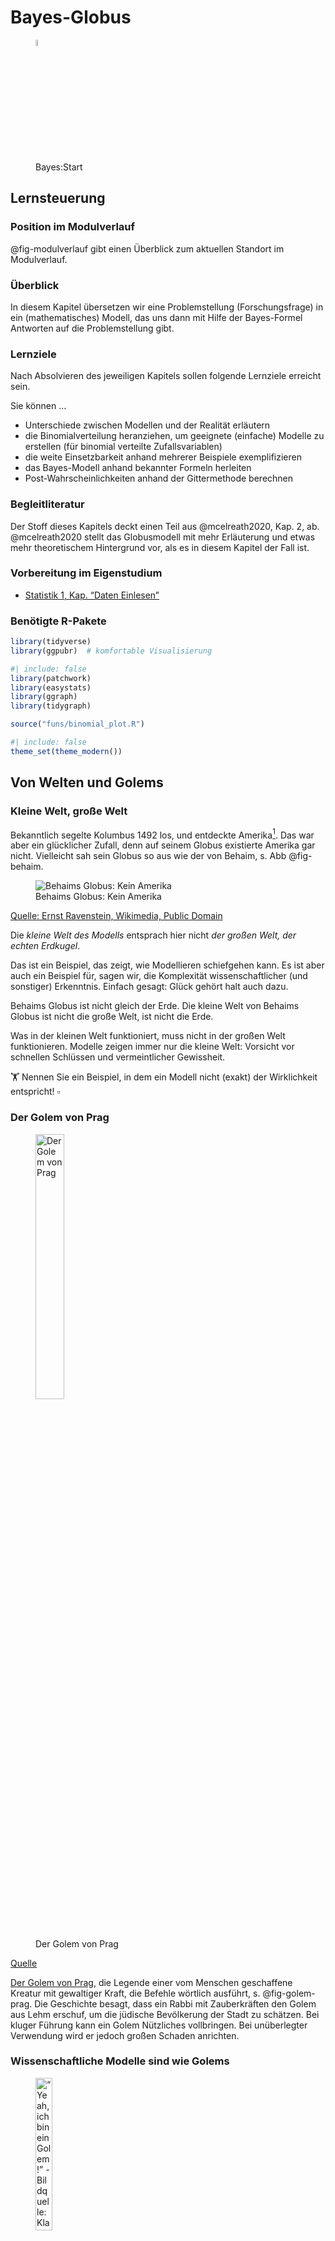 # Bayes-Globus 





![Bayes:Start](img/Golem_hex.png){width=5%}




## Lernsteuerung

### Position im Modulverlauf

@fig-modulverlauf gibt einen Überblick zum aktuellen Standort im Modulverlauf.




### Überblick

In diesem Kapitel übersetzen wir eine Problemstellung (Forschungsfrage) in ein (mathematisches) Modell, das uns dann mit Hilfe der Bayes-Formel Antworten auf die Problemstellung gibt.


### Lernziele

Nach Absolvieren des jeweiligen Kapitels sollen folgende Lernziele erreicht sein.

Sie können ...


- Unterschiede zwischen Modellen und der Realität erläutern
- die Binomialverteilung heranziehen, um geeignete (einfache) Modelle zu erstellen (für binomial verteilte Zufallsvariablen)
- die weite Einsetzbarkeit anhand mehrerer Beispiele exemplifizieren
- das Bayes-Modell anhand bekannter Formeln herleiten
- Post-Wahrscheinlichkeiten anhand der Gittermethode berechnen


### Begleitliteratur


Der Stoff dieses Kapitels deckt einen Teil aus @mcelreath2020, Kap. 2, ab. @mcelreath2020 stellt das Globusmodell mit mehr Erläuterung und etwas mehr theoretischem Hintergrund vor, als es in diesem Kapitel der Fall ist.




### Vorbereitung im Eigenstudium

- [Statistik 1, Kap. "Daten Einlesen"](https://statistik1.netlify.app/020-r)


### Benötigte R-Pakete


```r
library(tidyverse)
library(ggpubr)  # komfortable Visualisierung
```


```r
#| include: false
library(patchwork)
library(easystats)
library(ggraph)
library(tidygraph)

source("funs/binomial_plot.R")
```


```r
#| include: false
theme_set(theme_modern())
```





## Von Welten und Golems

### Kleine Welt, große Welt

Bekanntlich segelte Kolumbus 1492 los, und entdeckte Amerika^[wenn auch nicht als Erster]. Das war aber ein glücklicher Zufall, denn auf seinem Globus existierte Amerika gar nicht. Vielleicht sah sein Globus so aus wie der von Behaim, s. Abb @fig-behaim.

![Behaims Globus: Kein Amerika](img/Behaim.jpg){#fig-behaim}

[Quelle: Ernst Ravenstein, Wikimedia, Public Domain](https://commons.wikimedia.org/wiki/File:RavensteinBehaim.jpg)

Die *kleine Welt des Modells* entsprach hier nicht *der großen Welt, der echten Erdkugel*.

Das ist ein Beispiel, das zeigt, wie Modellieren schiefgehen kann. Es ist aber auch ein Beispiel für, sagen wir, die Komplexität wissenschaftlicher (und sonstiger) Erkenntnis. Einfach gesagt: Glück gehört halt auch dazu.


::: callout-note
Behaims Globus ist nicht gleich der Erde. Die kleine Welt von Behaims Globus ist nicht die große Welt, ist nicht die Erde.
:::

Was in der kleinen Welt funktioniert, muss nicht in der großen Welt funktionieren. Modelle zeigen immer nur die kleine Welt: Vorsicht vor schnellen Schlüssen und vermeintlicher Gewissheit.


:::{exr-modellno}
🏋 Nennen Sie ein Beispiel, in dem ein Modell nicht (exakt) der Wirklichkeit entspricht! $\square$
:::







### Der Golem von Prag

![Der Golem von Prag](img/170px-Golem_and_Loew.jpg){#fig-golem-prag width="33%"}

[Quelle](https://de.wikipedia.org/wiki/Golem)

[Der Golem von Prag](http://www.prague.net/golem), die Legende einer vom Menschen geschaffene Kreatur mit gewaltiger Kraft, die Befehle wörtlich ausführt, s. @fig-golem-prag.
Die Geschichte besagt, dass ein Rabbi mit Zauberkräften den Golem aus Lehm erschuf, um die jüdische Bevölkerung der Stadt zu schätzen.
Bei kluger Führung kann ein Golem Nützliches vollbringen.
Bei unüberlegter Verwendung wird er jedoch großen Schaden anrichten.

### Wissenschaftliche Modelle sind wie Golems



!["Yeah, ich bin ein Golem!" - Bildquelle: Klara Schaumann](img/Golem_hex.png){width=25%}

:::: {.columns}

::: {.column width="50%"}
**Golem**

Eigenschaften des *Golems*:

-   Besteht aus Lehm
-   Belebt durch "Wahrheit"
-   Mächtig
-   dumm
-   Führt Befehle wörtlich aus
-   Missbrauch leicht möglich
-   Märchen
:::

::: {.column width="50%"}
**Modell**

Eigenschaften eines *Modells*:


-   Besteht aus ~~Lehm~~Silikon
-   Belebt durch Wahrheit (?)
-   Manchmal mächtig
-   simpler als die Realität
-   Führt Befehle wörtlich aus
-   Missbrauch leicht möglich
-   Nicht einmal falsch
:::

::::





::: callout-note
Wir bauen Golems.
:::

@fig-xy stellt ein Sinnbild von Modellen dar.


Vergleichen wir die kleine Welt unserer Modellen (@tbl-klein-gross), wie z.B. Behaims Globus, mit der Großen Welt, die Kolumbus und wir befahren.




| Kleine Welt                                                | Große Welt                                 |
|-----------------------------------------|-------------------------------|
| Die Welt, wie sie der Golem sieht                          | Die Welt, wie sie in Wirklichkeit ist      |
| ist das Modell, aber nicht (zwangsläufig) die Wirklichkeit | entspricht nicht (zwangsläufig) dem Modell |
| Verwenden wir beim Modellieren                             | Ist das, was wir modellieren               |

: Kleine Welt vs. große Welt {#tbl-klein-gross}






<!-- ![So denkt unser Bayes-Golem](img/bayesupdate2.png){#fig-bayes1} -->



::: exm-bayes-lernen
### Die Bayes-Formel und Lernen
🏋 Bayes-Inferenz ähnelt dem Lernen von Menschen. Geben Sie ein Beispiel von Lernen bei Menschen, das oben dargestelltem Prozess ähnelt!$\square$
:::

## Ein erster Versuch: Wir werfen den Globus





### Welcher Anteil der Erdoberfläche ist mit Wasser bedeckt?


:::{#exm-fofra1}
### Wasseranteil auf der Erdoberfläche
Unsere Forschungsfrage lautet, mit welchem Anteil die Erde wohl mit Wasser bedeckt ist (@fig-erde)? Um möglichst wenig schreiben zu müssen, schreiben wir für "angenommener Wasseranteil auf der Erdoberfläche" kurz $p$ (wie proportion, Anteil). $\square$
:::

![Die Erde. Schön! Und mit viel Wasser, ca. 70% der Erdoberfläche sind mit Wasser bedeckt.](img/earth.png){#fig-erde width="10%" fig-align="center"}

[Quelle](https://pngimg.com/image/25340) CC 4.0 BY-NC

Analog können wir uns vorstellen, 11 Wissenschaftlis haben jeweils eine andere Hypothese zum Wasseranteil, $\pi$, der Erde. Die erste Person hat die Hypothese $\pi_1 = 0$, die zweite Person geht von $\pi_2 = 0.1$ aus ... die 11. Person von $\pi_{11} = 1$.
 
Um die Forschungsfage zu beantworten, werfen Sie einen Globus-Ball in die Luft und fangen in wieder auf. 
Sie notieren dann, ob die Stelle unter Ihrem Zeigefinger Wasser zeigt (W) oder Land (L). Den Versuch wiederholen Sie, bis Sie den Globusball insgesamt 9 Mal geworfen haben.^[Warum gerade 9 Mal? Tja, dann hat das Handy geklingelt... Auch in wissenschaftlichen Versuchen ist (leider?) nicht immer alles genau geregelt.]

So sah *mein*^[*Ihr* Ergebnis kann anders aussehen, schließlich ist es ja Zufall.] Ergebnis aus:

$$W \quad L \quad W \quad W \quad W \quad L \quad W \quad L \quad W$$


Also $W=6$ und $L=3$.

:::{#exr-globe1}
🏋️️ Besorgen Sie sich einen Globus (zur Not eine Münze) und stellen Sie den Versuch nach!$\square$
:::

### Wie entstanden die Daten?

Der physikalische Prozess, der zur Entstehung der Daten führt, nennt man den  *datengenierenden Prozess*.

In diesem Fall kann man ihn so beschreiben:

1.  Der wahre Anteil von Wasser, $W$, der Erdoberfläche ist $\pi$ (und $1-\pi$ ist der Anteil Land, $L$).
2.  Ein Wurf des Globusballs hat die Wahrscheinlichkeit $\pi$, eine $W$-Beobachtung zu erzeugen.
3.  Die Würfe des Globusballs sind unabhängig voneinander.
4.  Wir haben kein Vorwissen über $\pi$; jeder Wert ist uns gleich wahrscheinlich.


:::{#exr-annahmen1}
🏋 Welche Annahmen würden Sie ändern? 
Welche könnte man wegnehmen? Welche hinzufügen? 
Was wären die Konsequenzen?$\square$
:::






### Ein paar Fachbegriffe


:::{#def-priori}
### Priori-Verteilung
Für jede Hypothese haben wir ein Vorab-Wissen, das die jeweilige Plausibilität der Hypothese angibt: *Priori-Verteilung*.$\square$
:::

:::{#def-L}
### Likelihood
Für jede Hypothese (d.h. jeden *Parameterwert* $\pi$) möchten wir wissen, wie wahrscheinlich die Daten sind (unter der Annahme, dass die Hypothese richtig ist). Kurz: Wir suchen die *Likelihood*. 
Anders gesagt: Die Likelihood sagt uns, wie gut die Daten zu einer bestimmten Hypothese passen.$\square$
:::

:::{#def-post1}
### Posteriori-Verteilung
Dann gewichten wir den Likelihood mit dem Vorabwissen, so dass wir die *Posteriori-Verteilung*^[ Anstatt von *Priori* liest man auch *Prior*; anstatt *Posteriori* auch *Posterior*] bekommen.$\square$
:::


### Bayes-Updates


Der Golem denkt eigentlich ganz vernünftig:
Zuerst hat er ein Vorwissen zum Wasseranteil, die dazugehörige Wahrscheinlichkeitsverteilung nennt man *Priori-Verteilung*.
In unserem Beispiel ist das Vorwissen recht bescheiden: Jeder Wasseranteil ist ihm gleich plausibel.
Als nächstes beschaut sich der Golem die Daten und überlegt,
wie wahrscheinlich die Daten sind, wenn man von einer bestimmten Hypothese ausgeht, z.B. dass der Wasseranteil 10% beträgt.
Die zugehörige Wahrscheinlichkeit der Daten unter Annahme einer Hypothese nennt man die^[oder den?] *Likelihood.*
Als letztes bildet sich der Golem eine abschließende Meinung zur Wahrscheinlichkeit jeder Hypothese. Diese Wahrscheinlichkeitsverteilung nennt man *Posteriori-Verteilung*.
Sie berechnet als Gewichtung des Vorwissen mit den neuen Daten.
Anders gesagt: Das Vorwissen wird anhand der Erkenntnisse (der Daten) aktualisiert oder "geupdatet", s. @fig-bayes-update.


<!-- ![Updating mit Bayes](img/bayesupdate.png){#fig-bayes-update} -->


```mermaid
%%| fig-cap: Updating mit Bayes
%%| label: fig-bayes-update
graph LR
A[Priori-Vert.]-->B[Likelihood]-->C[Post-Vert.]-->A
```



:::{#exr-l1}
### Wie gut passen die Daten zur Hypothese, dass die Erde komplett trocken ist?

Wir haben in unseren Versuch $W=6$ und $L=3$ erzielt. Diese Daten passen *überhaupt nicht* zur Hypothese, dass die Erdoberfläche komplett trocken ist.
Die *Likelihood*, $L$ für $\pi=0$ ist also Null.
Analog ist die Likelihood für $\pi=1$ auch Null.$\square$
:::



### Wie wahrscheinlich ist ein Wasseranteil von 90%?

Wie wahrscheinlich ist es, einen bestimmten Wasseranteil, z.B. 6 Treffer (bei 9 Würfen) zu erhalten, wenn man eine bestimmte Hypothese (einen bestimmten Wasseranteil, z.B. 90%) annimmt?
Diese Wahrscheinlichkeit nennt man die *Likelihood*, $L$ oder  $L$.

<!-- Geht man von einer Binomialverteilng aus, ist die Likelihood einfach zu berechnen. -->

Wenn wir eine Binomialverteilung annehmen, 
dann gehen wir davon aus,  dass die Daten unabhängig voneinander entstehen und sich der Parameterwert nicht zwischenzeitlich ändert
^[Die sog. "iid-Annahme", *i*ndependently and *i*dentically distributed: Jeder Wurf der Globusballes ist eine Realisation der gleichen Zufallsvariablen. 
Jeder Wurf ist unabhängig von allen anderen: 
Das Ergebnis eines Wurfes hat keinen (stochastischen) Einfluss auf ein Ergebnis anderer Würfe.
Die Wahrscheinlichkeitsverteilung ist bei jedem Wurf identisch.].
Der Wasseranteil der Erde bleibt während des Versuchs gleich (durchaus plausibel).

Lassen Sie uns im Folgenden die Wahrscheinlichkeit ($Pr$), $W$ mal Wasser und $L$ mal Land zu beobachten, wenn die Wahrscheinlichkeit für Wasser $\pi$ beträgt, so bezeichnen: $(Pr(W,L | \pi))$.
Diese Wahrscheinlichkeit, $(Pr(W,L | \pi))$, kann man mit der *Binomialverteilung* berechnen.

Möchte man die Wahrscheinlichkeit ansprechen für das Ereignis "5 mal Wasser und 2 mal Land, 
wenn wir von einem Wasseranteil von 70% ausgehen", so würden wir kurz schreiben: $Pr(W=5, L=2 | \pi=.7)$.
Oder noch kürzer:  $Pr(W=5 | \pi=.7)$, 
denn bei 7 Würfen, von denen 5 $W$ gezeigt haben, ist die Anzahl von $L$ festgelegt. 

Die Binomialverteilung zeigt die Verteilung der Häufigkeit (Wahrscheinlichkeit) der Ereignisse (z.B. 2 Mal Kopf) beim wiederholten Münzwurf (und allen vergleichbaren Zufallsexperimenten): "Münzwurfverteilung", s. Kap. @sec-bin-distrib.


### Binomialverteilung mit R


Praktischerweise ist die Binomialverteilung in R eingebaut, wie wir gleich sehen werden.

Was ist der Anteil der gültigen Pfade in einem Baumdiagramm (Wahrscheinlichkeit), 

um 2 mal $W$ bei $N=W+L=3$ Würfen zu bekommen, wenn wir von $\pi=1/2$ ausgehen?
^[Allgemeiner spricht man auch von 2 Treffern bei 3 Würfen 
(d.h. 1 "Nicht-Treffer", den wir als "Niete" bezeichnen). 
Treffer werden oft mit `1`  und Nieten mit `0` bezeichnet], 
s. @lst-dbinom1, @fig-binom1a und @eq-dbinom1.


```r
#| lst-cap: "Binomialvertielung mit R für x=2, n=3, p=1/2"
#| lst-label: lst-dbinom1
dbinom(x = 2, size = 3, prob = 1/2)
```


$$\begin{aligned}
Pr(W=2 | \pi=1/2, n=3) &=\\ 
\tbinom{3}{2} \cdot (1/2)^2 \cdot (1/2)^1 &=\\
\frac{3!}{2!1!} \cdot (1/2)^3 &= \\
3 \cdot 1/8 = 3/8 &= 0.375
\end{aligned}$${#eq-dbinom1}

Wenn man sich den entsprechenden Baum anschauen würe: 
Von den 8 Endkonten bzw. Pfaden sind 3 günstig. 
Demnach ist die Wahrscheinlichkeit des gesuchten Ereignis (2 Treffer bei 3 Würfen, binomialverteilt) gleich 3 von 8 (alle Pfade sind gleich wahrscheinlich);
3/8 sind 0.375.






```mermaid
%%| echo: false
%%| label: fig-binom1a
%%| fig-cap: Wir werfen den Globus (oder eine Münze) 3 Mal
flowchart TD
  A[A - Start] -. 1/2 .-> B[B - 0]
  A -. 1/2 .-> C[C - 1]
  B -. 1/2 .-> D[D - 0]
  B -. 1/2 .-> E[E - 1]
  C -. 1/2 .-> F[F - 0]
  C -. 1/2 .-> G[G - 1]
  D -. 1/2 .-> H[H - 0]
  D -. 1/2 .-> J[I - 1]
  E -. 1/2 .-> K[K - 0]
  E -. 1/2 .-> L[L - 1]
  F -. 1/2 .-> M[M - 0]
  F -. 1/2 .-> N[N - 1]
  G -. 1/2 .-> O[O - 0]
  G -. 1/2 .-> P[P - 1]
```


Abb. @fig-binom1a stellt einen einfachen Baum für 3 Globuswürfe mit je zwei möglichen Ereignissen (W vs. L) dar.
In der ersten (obersten) Zeile (Knoten A; "Start") ist Ausgangspunkt dargestellt: Der Globus ruht wurfbereit in unserer Hand.
Jetzt Achtung: Sie werfen den Globusball hoch.
Die Pfeile zeigen zu den (zwei) mögliche Ergebnissen.
Die zweite Zeile (Knoten B und C) stellt die beiden Ergebnisse des Wurfes dar. 
Die Ergebnisse sind hier mit `0` und `1` bezeichnet (das eine eine einfache und weiteinsetzbare Notation).
Die dritte Zeile (Knoten D bis G) stellt die Ergebnisse des des zweiten Wurfes dar.
Die vierte Zeile (Knoten H bis P)  stellt die Ergebnisse des des dritten Wurfes dar.


Für mehr Würfe würde das Diagramm irgendwann unübersichtlich werden.



Was ist der Anteil der gültigen Pfade in einem Baumdiagramm (Wahrscheinlichkeit), 
um 6 mal $W$ bei $N=W+L=9$ Würfen zu bekommen, wenn wir von $p=1/2$ ausgehen?

```r
dbinom(x = 6, size = 9, prob = 1/2)
```

Oder, synonym, wenn man einen Taschenrechner (oder R als Taschenrechner) benutzt:

```r
choose(9, 6) * (1/2)^6 * (1/2)^3
```




@fig-bin-klein zeigt die Binomialverteilung $X \sim Bin(9, 1/2)$:
Die jeweilige Wahrscheinlichkeit für $k=0,1,\ldots, 9$ Treffer bei $n=9$ Versuchen mit
Trefferwahrscheinlichkeit $p=1/2$.


```r
#| echo: false
#| label: fig-bin-klein
#| fig-cap: "Ein Beispiel für eine Binomialverteilung mit Parametern N=9 und p=1/2."

binomial_plot(n = 9, p = 1/2)
```



Abb @fig-binom2 ist ein vergeblicher Versuch, so einen großen Baum ($n=9$) darzustellen.

:::callout-note
Visualisierungen wie Baumdiagramme sind eine praktische Hilfe zum Verständnis,
kommen aber bei größeren Daten schnell an ihre Grenze.
:::


```r
#| echo: false
#| label: fig-binom2
#| fig-cap: Wir werfen den Globus (oder eine Münze) 9 Mal, es resultieren 512 Endknoten. Nicht gerade übersichtlich.
my_tree <- tidygraph::create_tree(1023, 2, mode = "out")

my_tree %>%
  mutate(lab = 1:1023) %>% 
  ggraph(circular = TRUE) +
  geom_edge_link() +
  geom_node_label(mapping = aes(label = lab), size = 1) +
  coord_fliPr() +
  scale_y_reverse() +
  theme_void()

```


Jetzt folgen einige Beispiele.


::: {#exm-globus2}

## Globus mit 9 Treffern bei 9 Würfen

Was ist die Wahrscheinlichkeit für $W=9$ bei $N=9$ und $p=1/2$?

```r
dbinom(x = 9, size = 9, prob = 1/2)
```

Das ist 1 günstiger Pfad von 512 Pfaden.

:::



`dbinom` gibt uns die Wahrscheinlichkeit von `x` Treffern, bei `size` Versuchen zurück, 
wobei eine Binomialverteilung angenommen wird mit Trefferwahrscheinlichkeit `prob`.



### Unser Modell ist geboren

Wir fassen das Globusmodell so zusammen, s. @eq-globus1.

$$W \sim \text{Bin}(N,\pi)$${#eq-globus1}

Lies: "W ist *bin*omial verteilt mit den Parametern $N$ und $\pi$". $N$ gibt die Anzahl der Globuswürfe an: $n=W+L$.

Unser Vorab-Wissen zu $p$ sei, dass uns alle Werte gleich ("uniform") plausibel erscheinen:

$$\pi \sim \text{Unif}(0,1).$$

Lies: "$\pi$ ist gleich (uniform) verteilt mit der Untergrenze 0 und der Obergrenze 1".

Man könnte auch sagen: Wir haben praktisch kein Vorwissen, wir sind erstmal (aprior) indifferent,
jeder Parameterwert erscheint uns erstmal gleich wahrscheinlich.









```r
#| echo: false
#| fig-cap: "Gleichverteilung mit Parametern min=0 und max=1"
#| label: fig-unif
#| eval: false

source("funs/uniform_plot.R")

uniform_plot(0, 1)
```




## Bayes' Theorem

### Wozu wird Bayes in der Praxis genutzt?




In der Praxis nutzt man Bayes häufig, wenn man Daten zu einer Wirkung $W$ hat,
und auf die Ursache $U$ zurückschließen möchte, sinngemäß:

$$W \quad \underrightarrow{Bayes} \quad U$$

Dann kann man @eq-bayes1 so schreiben, s. @eq-bayes2:

$$Pr(U|W) = \frac{ Pr(U) \cdot Pr(W|U) }{Pr(W)}$${#eq-bayes2}

Eine ähnliche Situation, die in der Praxis häufig ist,
dass man Daten $D$ hat und auf die Wahrscheinlichkeit einer Hypothese $H$ schließen möchte, s. @eq-bayes3.

$$D \quad \underrightarrow{Bayes} \quad H$$


$$rPr(H|D) = \frac{ Pr(H) \cdot Pr(D|H) }{Pr(D)}$${#eq-bayes3}

@eq-bayes3 fragt nach $Pr(H|D)$:

>    Was ist die Wahrscheinlichkeit der Hypothese H, jetzt wo wir die Daten haben (und ein Modell?)

Und antwortet so (@eq-bayes3):

>    Diese Wahrscheinlichkeit entspricht der Grundrate (Apriori-Wahrscheinlichkeit) der Hypothese mal der Plausibilität (Likelihood) der Daten unter Annahme (gegeben) der Hypothese. Aus Standardisierungsgründen dividiert man noch die totale Wahrscheinlichkeit der Daten über alle Hypothesen.



### Bayes als Baum

Gesucht sei $Pr(A_1|B)$.

Für Bayes' Formel^[synonym: Satz von Bayes] setzt man die Wahrscheinlichkeit des  *günstigen* Ast zur Wahrscheinlichkeit aller relevanten Äste, $Pr(B)$.

:::{#exm-bayes1}
### Maschine produziert Ausschuss

Die drei Maschinen $M_1, M_2, M_3$ produzieren den gleichen Artikel. Ihr jeweiliger Anteil, an der Produktion liegt bei 60%, 10% bzw. 30%. 
Die jeweilige Ausschussquote liegt bei 5, 2, bzw. 4%, s. @fig-tot-wskt2.
*Aufgabe*: Wie groß ist die Wahrscheinlichkeit, dass ein defektes Teil von Maschine 1 produziert wurde?$\square$
:::



Der günstige (gesuchte) Ast ist hier schwarz gedruckt, die übrigen Äste gestrichelt, s. @fig-tot-wskt2. $A_i$ zeigt das Ereignis, dass der Artikel von Maschine $i$ produziert wurde. $B$ ist das Ereignis "Artikel ist Ausschuss".

```mermaid
%%| fig-cap: Günstige Pfade
%%| label: fig-tot-wskt2
flowchart LR
  A[Start] -->|0.6|B[A1]
  A -.->|0.1|C[A2]
  A -.->|0.3|D[A3]
  B --->|0.05|E[B]
  B -.->|0.95|F[Nicht-B]
  C -.->|0.02|G[B]
  C -.->|0.98|H[Nicht-B]
  D -.->|0.04|I[B]
  D -.->|0.96|J[Nicht-B]
```


$$Pr(A|B) = \frac{Pr(A1 \cap B)}{Pr(B)} = \frac{0.6 \cdot 0.05}{0.03 + 0.002 + 0.012} = \frac{0.03}{0.044} \approx 0.68$$


$Pr(A|B)$ beträgt also ca. 68%.

Zur Erinnerung: $Pr(B)$ ist die totale Wahrscheinlichkeit.




### Bayes als bedingte Wahrscheinlichkeit

Bayes' Theorem wird häufig verwendet,
um die Wahrscheinlichkeit einer Hypothese,
gegeben einer bestimmten Datenlage, zu berechnen,
also $Pr(H|D)$.
Dabei ist Bayes' Theorem nichts anderes als eine normale bedingte Wahrscheinlichkeit.



$Pr(H|D) = \frac{\overbrace{ Pr(H\cap D)}^\text{umformen}}{Pr(D)}$

$Pr(H| D)$ kann man  umformen, 
dann erhält man Bayes' Theorem, s. @eq-bayes1:

$$Pr(H|D) =\frac{Pr(D\cap H)}{Pr(D)} = \frac{Pr(D|H) \cdot Pr(H)}{Pr(D)}$$ {#eq-bayes1}

Man kann sich Bayes' Theorem  auch wie folgt herleiten:



$Pr(D\cap H) = Pr(D \cap H) = Pr(D) \cdot Pr(H|D) = Pr(H) \cdot Pr(D|H)$

Dann lösen wir nach P$(H|D)$ auf, s. @eq-bayes2.


$$Pr(H|D) = \frac{Pr(H) \cdot Pr(D|H)}{Pr(D)}$${#eq-bayes2}



### Vertiefung: Zusammengesetzte Hypothesen

Das ist vielleicht ein bisschen fancy,
aber man kann Bayes' Theorem auch nutzen, um die Wahrscheinlichkeit einer *zusammengesetzten Hypothese* zu berechnen: $H = H_1 \cap H_2$. 
Ein Beispiel wäre: "Was ist die Wahrscheinlichkeit, dass es Regen ($R$) *und* Blitzeis ($B$) gibt, wenn es kalt ($K$) ist?".

Das sieht dann so aus, @eq-bayes4:

$$
\begin{aligned}
Pr(R \cap B |K) &= \frac{ Pr(R \cap B) \cdot Pr(K|R \cap B) }{Pr(D)} \\
&= \frac{ Pr(R ) \cdot Pr(B) \cdot Pr(K|R \cap B) }{Pr(D)}
\end{aligned}
$${#eq-bayes4}


Hier haben wir $Pr(R \cap B)$  aufgelöst in $Pr(R) \cdot Pr(B)$,
das ist nur zulässig, wenn $R$ und $B$ unabhängig sind.




## Das Globus-Modell als Bayes' Theorem


📺 [Globusversuch](https://www.youtube.com/watch?v=fGlt9Ld4xzk&list=PLRR4REmBgpIGgz2Oe2Z9FcoLYBDnaWatN&index=6)

### Von gemeinsamer zur bedingen Wahrscheinlichkeit

Erinnerung wir uns (@exm-kalt-regen): Die Wahrscheinlichkeit für *Regen* und *kalt* ist gleich der Wahrscheinlichkeit von *Regen*, *gegeben kalt* mal der Wahrscheinlichkeit von *kalt*; das ist die Kettenregel (@def-kettenregel).

Entsprechend gilt: 

Die gemeinsame Wahrscheinlichkeit für die beiden Ereignisse $W$ (z.B. 6 Mal Wasser zu erhalten bei 9 Versuchen) und $A$ (z.B. dass der Wasseranteil der Erdoberfläche 70% beträgt) lässt sich ebenso mit der Kettenregel der Wahrscheinlichkeitsrechnung bestimmen:


<!-- Die Wahrscheinlichkeit von einer bestimmten Zahl an $W$ mit einer bestimmten Wasser-Wahrscheinlichkeit $p$ ist das Produkt von $Pr(W|p)$ und der Wahrscheinlichkeit $Pr(p)$: -->

$$Pr(W,A) = Pr(W|A) \cdot Pr(A)$$

Laut der Kettenregel ist "Drehen" erlaubt:

$$Pr(A,W) = Pr(A|W) \cdot Pr(W)$$



Wir setzen die letzten beiden Gleichungen gleich:

$$Pr(W|p) \cdot Pr(A) = Pr(A|W) \cdot (W)$$

Und dann lösen wir auf nach der Posteriori-Wahrscheinlichkeit^[kürzen wir mit Post-Wahrscheinlichkeit or $Pr(Post)$ ab], $Pr(A|W)$,
voilà! 
Wir haben Bayes' Theorem genutzt, um die gesuchte Größe, $Pr(A|W)$, zu bestimmen, s. @eq-globusbayes.

$$Pr(A|W) = \frac{Pr(W|A) \times Pr(A)}{Pr(W)}$${#eq-globusbayes}

$Pr(W)$ nennt die *Evidenz*. 
Die Evidenz berechnet sich als Mittelwert der Likelihoods über alle Werte von $W$, vgl. @def-totwskt:

$Pr(W) = Pr(W|A) \times Pr(A) + Pr(\neg W| \neg A) \times Pr(\neg A)$


Die Aufgabe der Evidenz ist nur dafür zu sorgen, dass der Bruch insgesamt nur Werte zwischen 0 und 1 annehmen kann.

### Bayes' Theorem als Formel

Gesucht ist die Wahrscheinlichkeit einer Hypothese gegeben einer bestimmten Datenlage, $Pr(H|D)$:

$$Pr(H|D) = \frac{Pr(D|H) Pr(H)}{Pr(D)} = \frac{\text{Likelihood}  \cdot \text{Priori}}{\text{Evidenz}}$$

Schauen wir uns die Bestandteile von Bayes' Theorem noch etwas näher an:

-   Posteriori-Wahrscheinlichkeit: $Pr_{Post} := Pr(H|D)$

-   Likelihood: $L := Pr(D|H)$

-   Priori-Wahrscheinlichkeit: $Pr_{Priori} := Pr(H)$

-   Evidenz: $E := Pr(D)$


Bayes' Theorem gibt die $Pr_{Post}$ an, wenn man die Gleichung mit der $Pr_{Priori}$ und dem $L$ füttert.

Bayes' Theorem wird verwendet, um die $Pr_{Post}$ zu quantifizieren.

Die $Pr_{Post}$ ist proportional zu $L \times Pr_{Priori}$.

### Posteriori als Produkt von Priori und Likelihood

Die unstandardisierte Post-Wahrscheinlichkeit $Pr_{\text{unPost}}$ ist einfach das Produkt von Likelihood und Priori, s. @eq-unpost.

$$Pr_{\text{unPost}} = L \times \text{Priori}$${#eq-unpost}

Das Standardisieren dient wie gesagt nur dazu, einen Wert zwischen 0 und 1 zu erhalten. 
Dies erreichen wir, indem wir durch die Summe aller Post-Wahrscheinlichkeiten dividieren.
Die Summe der Post-Wahrscheinlichkeiten bezeichnet man (auch) als Evidenz, vgl. Gleichung @eq-post.


$$\text{Posteriori} = \frac{\text{Likelihood} \times \text{Priori}}{\text{Evidenz}}$${#eq-post}



Abb. @fig-post3 visualisiert, dass die Post-Verteilung eine Gewichtung von Priori und Likelihood ist.
Mathematisch gesprochen beruht diese Gewichtung auf einer einfachen Multiplikationen der beiden genannten Terme.



![Prior mal Likelihood = Post](img/img241.png){#fig-post3}







### Wissen updaten: Wir füttern Daten in das Modell

Golems können lernen?! @fig-lernen-golem zeigt die Post-Verteilung, nach $n=1, 2, ...,n=9$ Datenpunkten, d.h. Würfen mit dem Globusball.
Man sieht: Am Anfang, apriori, also bevor die Daten haben, vor dem ersten Wurf also, ist jeder Parameterwert gleich wahrscheinlich für den Golem (das Modell).
Je nach Ergebnis des Wurfes verändert sich die Wahrscheinlichkeit der Parameterwerte,
kurz gesagt, die Post-Verteilung verändert sich in Abhängigkeit von den Daten.


![Unser Golem lernt](img/img221.png){#fig-lernen-golem}


Insofern kann man sagen: Unser Golem (das Modell) lernt. Ob das Modell nützlich ist (präzise Vorhersagen liefert), steht auf einem anderen Blatt.



## Bayes berechnen mit mit dem Bayes-Gitter

Wir erstellen uns eine kleine Tabelle, die man "Bayes-Gitter" nennen könnte.
Dazu gehen wir so vor:

### Idee

1.  Teile den Wertebereich des Parameter in ein "Gitter" auf, z.B. $0.1, 0.2, ..., 0.9, 1$.
2.  Wähle den Priori-Wert des Parameters für jeden Gitterwert, z.B. 1/10 bei einer Gleichverteilung von 0 bis 1.
3.  Berechne den Likelihood für jeden Parameterwert.
4.  Berechne den unstandardisierten Posteriori-Wert für jeden Parameterwert (Produkt von Priori und Likelihood).
5.  Standardisiere den Posteriori-Wert durch teilen anhand der Summe alle unstand. Posteriori-Werte.


Für jeden Parameterwert berechnen wir eine (Post-)Wahrscheinlichkeit.^[Ein Parameterwert ist eine mögliche Ausprägung des Parameters.]
Häufig entspricht eine Hypothese einem Parameterwert, 
etwa wenn man sagt: "Ich glaube, die Münze ist fair", was auf einem Parameterwert von 50% herausläuft.
Dazu geben wir an, für wie wahrscheinlich wie apriori^[synonym: priori] - also bevor wir irgendwelche Daten erheben - jeden einzelnen Gitterwert halten.
Wir machen es uns hier einfach und halten jeden Gitterwert für gleich wahrscheinlich. 
Tatsächlich ist der konkrete Wert hier egal, entscheidend ist das Verhältnis der Apriori-Werte zueinander: 
Geben wir einigen Gitterwerten den Wert 2, aber anderen den Wert 1, 
so halten wir Erstere für (apriori) doppelt so plausibel wie Letztere.
Der Likelihood wird in diesem Fall mit der Binomialverteilung berechnet. Der Likelihood gibt an, 
wie wahrscheinlich ein Gitterwert ist gegeben einem bestimmten apriori gewählten Parameterwert.
Die "End-Wahrscheinlichkeit", die unstandardisierte Post-Wahrscheinlichkeit, die "hinten rauskommt" ist das Produkt von Priori-Wert und Likelihood.
Anschaulich gesprochen: Die Priori-Werte werden mit den Likelihoodwerten gewichtet^[synonym: Die Likelihoodwerte werden mit den Apriori-Werten gewichtet.].
Da wir letztlich eine Wahrscheinlichkeitverteilung bekommen möchten, teilen wir jeden Posteriori-Wert durch die Summe aller Posteriori-Werte. 
Dadurch ist gerantiert, dass sich die Posteriori-Werte zu eins aufaddieren. 
Damit haben wir dann die Ansprüche an eine Wahrscheinlichkeitsverteilung erfüllt (vgl. @sec-kolmogorov).


### Bayes-Gitter in R berechnen

Legen wir uns eine Tabelle mit Gitterwerten an, um deren Posteriori-Wahrscheinlichkeit zu berechnen.

Ein paar Vorarbeiten. 
Zuerst wählen wir unsere Parameterwerte; sagen wir 0, 0.1, 0.2, ... , 1:

```r
p_Gitter <- seq(from = 0, to = 1, by = 0.1)
p_Gitter
```


Dann berechnen wir schon mal die Wahrscheinlichkeit der Daten (6 W bei 9 Würfen) gegeben jeweils eines Gitterwerts:

```r
Likelihood <- dbinom(6, size = 9, prob = p_Gitter)
Likelihood
```

Dann packen wir das alles in eine Tabelle, s. @tbl-globus.

```r
d <-
  tibble(
    # definiere die Hypothesen (das "Gitter"): 
    p_Gitter = p_Gitter,
    # bestimme den Priori-Wert:       
    Priori  = .1) %>%  
    mutate(
      # berechne Likelihood für jeden Gitterwert:
      Likelihood = Likelihood,
      # berechne unstand. Posteriori-Werte:
      unstd_Post = Likelihood * Priori,
      # berechne Evidenz, d.i. die Summe aller unstand. Post-Werte:
      Evidenz = sum(unstd_Post),
      # berechne stand. Posteriori-Werte (summiert zu 1):
      Post = unstd_Post / Evidenz)  
```

Das "Bayes-Gitter" (@tbl-globus) zeigt, wie sich die Post-Verteilung berechnet.

```r
#| label: tbl-globus
#| tbl-cap: "Die Bayes-Box für den Globusversuch"
#| echo: false
d %>% 
  mutate(id = 1:11) %>% 
  relocate(id, .before = 1) %>% 
  knitr::kable(digits = 2)
```


Für jede Hypothese (Spalte `id`) berechnen wir die unstandardisierte Posteriori-Wahrscheinlichkeit als Produkt von Priori und Likelihood:

$\text{Post}_{\text{unstand}} = \text{Priori} \cdot \text{Likelihood}$

Um zur standardisierten Posteriori-Wahrscheinlichkeit zu gelangten,
teilen wir in jeder Zeile der Gitterbox (also für jede Hypothese) die unstandardisierte Post-Wahrscheinlichkeit durch die Summe der unstandardisierten Post-Wahrscheinlichkeiten.


:::callout-note
Wenn der Priori-Wert für jeden Gitterwert gleich ist, dann ist der Likelihood gleich der unstandardisierten Post-Wahrscheinlichkeit.$\square$
:::


:::{exr-priori-change}
🏋️ Was wohl mit *Post* passiert, wenn wir *Priori* ändern?$\square$
:::

@fig-post1 zeigt eine Visualisierung der Post-Verteilung mit Hilfe der Funktion `ggline()` aus dem Paket `ggpubr`.

:::: {.columns}

::: {.column width="50%"}

```r
#| eval: false
library(ggpubr)

ggline(d,
       x = "p_Gitter",
       y = "Post")
```
:::

::: {.column width="50%"}

```r
#| echo: false
#| label: p-post1
#| fig-cap: Die Post-Verteilung visualisiert
library(ggpubr)

ggline(d,
       x = "p_Gitter",
       y = "Post")
```
:::

::::




### Was sagt die Post?

Die Posteriori-Verteilung (Kurz: "Post-Verteilung"), $Pr_{Post}$, zeigt, wie plausibel wir jeden Wert von $p$ halten, jetzt, nachdem wir die Daten des Versuchs kennen.


@fig-gitter zeigt die Post-Wahrscheinlichkeit für 5, 10 und 20 Parameterwerte. Das mittlere Teilbild (10 Gitterwerte) entspricht unserer Tabelle oben.


![Je mehr Parameterwerte, desto genauer wird die Verteilung wiedergegeben.](img/img242.png){#fig-gitter}


:::callout-note
Unter sonst gleichen Umständen gilt:

- Mehr Gitterwerte glätten die Annäherung.
- Je größer die Stichprobe ($N$), desto zuverlässiger wird unsere Berechnung.
:::

::: callout-important
Die Post-Verteilung ist sowas wie das Ziel all Ihrer Träume (falls Sie es noch nicht gewusst haben):
Aus der Post-Verteilung können Sie ablesen,
wie wahrscheinlich Ihre Hypothese (Ihr Lieblings-Parameterwert) ist. Und noch einiges mehr, aber das ist Thema des nächsten Kapitels.
:::




## Abschluss

### Zusammenfassung


📺 [Übung zum Globusversucht](https://www.youtube.com/watch?v=YJEZiQvCBgs&list=PLRR4REmBgpIGgz2Oe2Z9FcoLYBDnaWatN&index=7)

-   In unserem Modell haben wir Annahmen zu $Pr_{Priori}$ und $L$ getroffen.

-   Auf dieser Basis hat der Golem sein Wissen geupdated zu $Pr_{Post}$.

-   Mit der Gitter-Methode haben wir viele Hypothesen (Parameterwerte) untersucht und jeweils die $Pr_{Post}$ berechnet.

-   Unser Modell bildet die kleine Welt ab; ob es in der großen Welt nützlich ist, steht auf einem anderen Blatt.

🏋️ Wenn Sie auf einen Prozentwert für $W$ tippen müssten, welchen würden Sie nehmen, laut dem Modell (und gegeben der Daten)?


### Der Globusversuch als Modell für zweiwertige Zufallsversuche

Der Globusversuch ist kein prototypisches Beispiel für Statistik in der Praxis, zumindest nicht auf dem ersten Blick. 
Er hat aber aber den Vorteil, dass es ein einfaches, gut greifbares Beispiel ist, und damit zum Lernen gut geeignet ist.
Bei näherer Betrachtung ist der Globusversuch prototypisch für ganz viele Fragestellungen:

- Von einem neuen Produkt von von $n$ Exemplaren $k$ verkauft. Auf welchen Wert $p$ kann die Akzeptanzrate dieses Produkts geschätzt werden?
- Ein Chat-Bot hat von $n$ Fragen $k$ richtig beantwortet. Wie hoch kann die Verständnisrate $p$ dieses Programms geschätzt werden?
- Eine neue Krebstherapie hat von $n$ "austherapierten" Patientis $k$ geheilt. Auf wie hoch kann die Erfolgsrate dieser Therapie geschätzt werden?



Kurz: Der Globusversuch ist ein Muster für zweiwertige Zufallsversuche. Und solche sind häufig im Leben, im Business und in der Wissenschaft.



### Halbzeit-Quiz

Testen Sie Ihr Wissen mit [diesem Halbzeit-Quiz](https://datenwerk.netlify.app/#category=quiz1-qm2-ws23). Viel Erfolg! 🍀🍀🍀



## Vertiefung


Das ["Bayes-Paradox-Video" von 3b1b](https://youtu.be/lG4VkPoG3ko) präsentiert eine gut verständliche Darstellung des Bayes-Theorem aus einer zwar nicht gleichen, 
aber ähnlichen Darstellung wie in diesem Kapitel.








## Aufgaben

Alle Aufgaben mit dem Tag [rethink-chap2](https://datenwerk.netlify.app/#category=rethink-chap2).

1. [Lose-Nieten-Binomial-Grid](https://datenwerk.netlify.app/posts/lose-nieten-binomial-grid/lose-nieten-binomial-grid)
2. [Rethink2E4](https://datenwerk.netlify.app/posts/Rethink2e4/Rethink2e4)
2. [Rethink2m1](https://datenwerk.netlify.app/posts/Rethink2m1/Rethink2m1)
2. [Rethink2m2](https://datenwerk.netlify.app/posts/Rethink2m2/Rethink2m2)
2. [Rethink2m3](https://datenwerk.netlify.app/posts/Rethink2m3/Rethink2m3)
2. [Rethink2m4](https://datenwerk.netlify.app/posts/Rethink2m4/Rethink2m4)
2. [Rethink2m5](https://datenwerk.netlify.app/posts/Rethink2m5/Rethink2m5)
2. [Rethink2m6](https://datenwerk.netlify.app/posts/Rethink2m6/Rethink2m6)
2. [Rethink2m7](https://datenwerk.netlify.app/posts/Rethink2m7/Rethink2m7)
2. [kekse01](https://datenwerk.netlify.app/posts/kekse01/kekse01.html)
2. [kekse02](https://datenwerk.netlify.app/posts/kekse02/kekse02.html)
2. [euro-bayes](https://datenwerk.netlify.app/posts/euro-bayes/euro-bayes.html)
2. [bayes2](https://datenwerk.netlify.app/posts/bayes2/bayes2)
i3. [Krebs1](https://datenwerk.netlify.app/posts/krebs1/krebs1)
3. [Bayes-Theorem1](https://datenwerk.netlify.app/posts/bayes-theorem1/bayes-theorem1) 









## ---



![](img/outro-05.jpg){width=100%}


